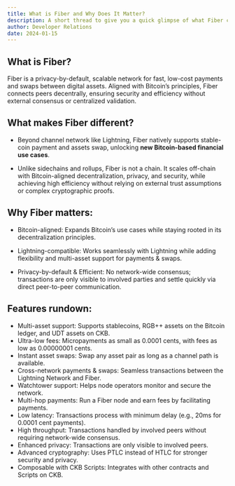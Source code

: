 ```yaml
---
title: What is Fiber and Why Does It Matter?
description: A short thread to give you a quick glimpse of what Fiber can do.
author: Developer Relations
date: 2024-01-15
---
```


## What is Fiber?

Fiber is a privacy-by-default, scalable network for fast, low-cost payments and swaps between digital assets. Aligned with Bitcoin’s principles, Fiber connects peers decentrally, ensuring security and efficiency without external consensus or centralized validation.

## What makes Fiber different?

- Beyond channel network like Lightning, Fiber natively supports stable-coin payment and assets swap, unlocking **new Bitcoin-based financial use cases**.

- Unlike sidechains and rollups, Fiber is not a chain. It scales off-chain with Bitcoin-aligned decentralization, privacy, and security, while achieving high efficiency without relying on external trust assumptions or complex cryptographic proofs.

## Why Fiber matters:

- Bitcoin-aligned: Expands Bitcoin’s use cases while staying rooted in its decentralization principles.

- Lightning-compatible: Works seamlessly with Lightning while adding flexibility and multi-asset support for payments & swaps.

- Privacy-by-default & Efficient: No network-wide consensus; transactions are only visible to involved parties and settle quickly via direct peer-to-peer communication.

## Features rundown:

- Multi-asset support: Supports stablecoins, RGB++ assets on the Bitcoin ledger, and UDT assets on CKB.
- Ultra-low fees: Micropayments as small as 0.0001 cents, with fees as low as 0.00000001 cents.
- Instant asset swaps: Swap any asset pair as long as a channel path is available.
- Cross-network payments & swaps: Seamless transactions between the Lightning Network and Fiber.
- Watchtower support: Helps node operators monitor and secure the network.
- Multi-hop payments: Run a Fiber node and earn fees by facilitating payments.
- Low latency: Transactions process with minimum delay (e.g., 20ms for 0.0001 cent payments).
- High throughput: Transactions handled by involved peers without requiring network-wide consensus.
- Enhanced privacy: Transactions are only visible to involved peers.
- Advanced cryptography: Uses PTLC instead of HTLC for stronger security and privacy.
- Composable with CKB Scripts: Integrates with other contracts and Scripts on CKB.
